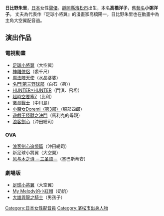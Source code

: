 {{noteTA|G1=Anime}}
{{配音員
|名字= 日比野朱里
|圖像= 
|尺寸= 
|說明= 
|藝名= {{lang|ja|小粥洋子（小粥よう子）}}
|英文名=
|本名=
|暱稱=
|配偶= 
|出生地= {{JPN}}[[静岡縣|静岡縣]][[濱松市|濱松市]]
|出身地= 
|血型= A型
|出生名= 高橋洋子
|生年= 1959
|生月= 7
|生日= 5
|歿年= 
|歿月= 
|歿日= 
|所屬= 
|活動時期= 1981年 - 1989年（小粥よう子）<br/>1999年 - 2002年
|出道作= 
|代表作= 大空翼（[[足球小將翼|足球小將翼]]、足球小將翼J）
|網站=
|其他= 
}}
{{japanese|japanese=日比野朱里|kana=ひびの あかり|romaji=Hibino Akari}}

'''日比野朱里'''{{BD|1959年|7月5日|catIdx=Hibino Akari}}，[[日本|日本]]女性[[聲優|聲優]]。[[靜岡縣|靜岡縣]][[濱松市|濱松市]]出生，本名'''高橋洋子'''，舊[[藝名|藝名]]'''小粥洋子'''。
丈夫為代表作『足球小將翼』的漫畫家高橋陽一，日比野朱里也在動畫中為主角大空翼配音過。

==演出作品==
===電視動畫===
*[[足球小將翼|足球小將翼]]（大空翼）
*[[神雕俠侶|神雕俠侶]]（裘千尺）
*[[魔法陣天使|魔法陣天使]]（水晶婆婆）
*[[名門!第三野球部|名門!第三野球部]]（白石（弟）） 
*[[HUNTER×HUNTER|HUNTER×HUNTER]]（門淇、飛坦）
*[[超時空要塞7|超時空要塞7]]（比利）
*[[徽章戰士|徽章戰士]]（中川島）
*[[小魔女Doremi|小魔女Doremi（第3部）]]（服部四郎）
*[[遊戲王怪獸之決鬥|遊戲王怪獸之決鬥]]（馬利克的母親）
*[[浪客劍心|浪客劍心]]（沖田總司）

===OVA===
*[[浪客劍心追憶篇|浪客劍心追憶篇]]（沖田總司）
*新足球小將翼（大空翼）
*[[风与木之诗|风与木之诗 －三圣颂－]]（塞巴斯蒂安）

===劇場版===
*[[足球小將|足球小將翼]]（大空翼）
*[[My_Melody|My Melody的小紅帽]]（奶奶）
*[[大雄與龍之騎士|大雄與龍之騎士]]（男孩子）

{{Authority control}}
{{DEFAULTSORT:Hibino Juri}}

[[Category:日本女性配音員|Category:日本女性配音員]]
[[Category:濱松市出身人物|Category:濱松市出身人物]]

{{Voice-actor-stub}}